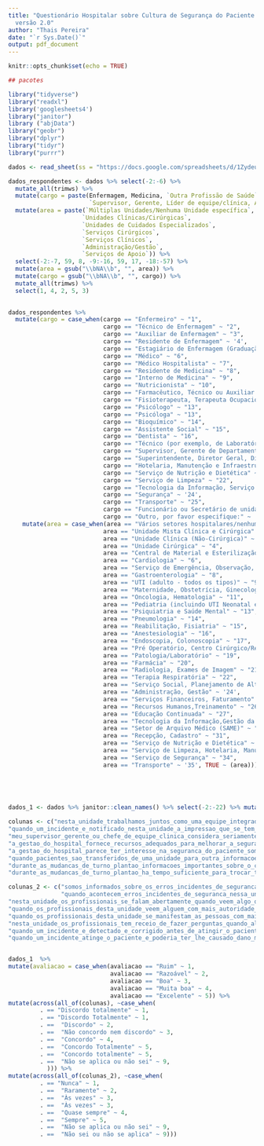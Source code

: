 ```yaml
---
title: "Questionário Hospitalar sobre Cultura de Segurança do Paciente - HSOPSC
  versão 2.0"
author: "Thais Pereira"
date: "`r Sys.Date()`"
output: pdf_document
---
```


```r
knitr::opts_chunk$set(echo = TRUE)
```



```r
## pacotes 

library("tidyverse")
library("readxl")
library('googlesheets4')
library("janitor")
library ("abjData")
library("geobr")
library("dplyr")
library("tidyr")
library("purrr")


```



```r


dados <- read_sheet(ss = "https://docs.google.com/spreadsheets/d/1Zydeu1lZf6rzGeZ3byB_I23TFw9FPqZHn3yYI0LIP_E/edit#gid=0", sheet = 1) 

```



```r


dados_respondentes <- dados %>% select(-2:-6) %>% 
  mutate_all(trimws) %>% 
  mutate(cargo = paste(Enfermagem, Medicina, `Outra Profissão de Saúde`,
                       `Supervisor, Gerente, Líder de equipe/clínica, Alta liderança` , `Apoio`)) %>% 
  mutate(area = paste(`Múltiplas Unidades/Nenhuma Unidade específica`,
                     `Unidades Clínicas/Cirúrgicas`,
                     `Unidades de Cuidados Especializados`,
                     `Serviços Cirúrgicos`,
                     `Serviços Clínicos`, 
                     `Administração/Gestão`,
                     `Serviços de Apoio`)) %>% 
  select(-2:-7, 59, 8, -9:-16, 59, 17, -18:-57) %>% 
  mutate(area = gsub("\\bNA\\b", "", area)) %>% 
  mutate(cargo = gsub("\\bNA\\b", "", cargo)) %>% 
  mutate_all(trimws) %>% 
  select(1, 4, 2, 5, 3)
  

dados_respondentes %>% 
  mutate(cargo = case_when(cargo == "Enfermeiro" ~ "1", 
                           cargo == "Técnico de Enfermagem" ~ "2", 
                           cargo == "Auxiliar de Enfermagem" ~ "3",
                           cargo == "Residente de Enfermagem" ~ '4',
                           cargo == "Estagiário de Enfermagem (Graduação)" ~ '5',
                           cargo == "Médico" ~ "6",
                           cargo == "Médico Hospitalista" ~ "7",
                           cargo == "Residente de Medicina" ~ "8",
                           cargo == "Interno de Medicina" ~ "9",
                           cargo == "Nutricionista" ~ "10",
                           cargo == "Farmacêutico, Técnico ou Auxiliar de Farmácia" ~ "11",
                           cargo == "Fisioterapeuta, Terapeuta Ocupacional ou Fonoaudiólogo" ~ "12",
                           cargo == "Psicólogo" ~ "13",
                           cargo == "Psicóloga" ~ "13",
                           cargo == "Bioquímico" ~ "14",
                           cargo == "Assistente Social" ~ "15",
                           cargo == "Dentista" ~ "16",
                           cargo == "Técnico (por exemplo, de Laboratório, Rx, Eletrocardiograma)." ~ "17",
                           cargo == "Supervisor, Gerente de Departamento, Chefe de equipe/clínica, Administrador, Diretor" ~ "18",
                           cargo == "Superintendente, Diretor Geral, Diretor Presidente" ~ "19",
                           cargo == "Hotelaria, Manutenção e Infraestrutura" ~ "20",
                           cargo == "Serviço de Nutrição e Dietética" ~ "21",
                           cargo == "Serviço de Limpeza" ~ "22",
                           cargo == "Tecnologia da Informação, Serviço de Informações em Saúde, Informática Médica" ~ "23",
                           cargo == "Segurança" ~ '24',
                           cargo == "Transporte" ~ "25",
                           cargo == "Funcionário ou Secretário de unidade, Recepcionista, Funcionário Administrativo" ~ '26',
                           cargo == "Outro, por favor especifique:" ~ '27', TRUE ~ (cargo))) %>% 
    mutate(area = case_when(area == "Vários setores hospitalares/nenhum setor específico" ~ "1", 
                           area == "Unidade Mista Clínica e Cirúrgica" ~ "2", 
                           area == "Unidade Clínica (Não-Cirúrgica)" ~ '3',
                           area == "Unidade Cirúrgica" ~ "4",
                           area == "Central de Material e Esterilização (CME)" ~ "5",
                           area == "Cardiologia" ~ "6",
                           area == "Serviço de Emergência, Observação, Curta Permanência" ~ "7",
                           area == "Gastroenterologia" ~ "8",
                           area == "UTI (adulto - todos os tipos)" ~ "9",
                           area == "Maternidade, Obstetrícia, Ginecologia" ~ "10",
                           area == "Oncologia, Hematologia" ~ "11",
                           area == "Pediatria (incluindo UTI Neonatal e Pediátrica)" ~ "12",
                           area == "Psiquiatria e Saúde Mental" ~ "13",
                           area == "Pneumologia" ~ "14",
                           area == "Reabilitação, Fisiatria" ~ "15",
                           area == "Anestesiologia" ~ "16",
                           area == "Endoscopia, Colonoscopia" ~ "17",
                           area == "Pré Operatório, Centro Cirúrgico/Recuperação Pós Anestésica/Pós Operatório" ~ "18",
                           area == "Patologia/Laboratório" ~ "19",
                           area == "Farmácia" ~ "20",
                           area == "Radiologia, Exames de Imagem" ~ "21",
                           area == "Terapia Respiratória" ~ "22",
                           area == "Serviço Social, Planejamento de Alta" ~ '23',
                           area == "Administração, Gestão" ~ '24',
                           area == "Serviços Financeiros, Faturamento" ~ '25',
                           area == "Recursos Humanos,Treinamento" ~ "26",
                           area == "Educação Continuada" ~ "27", 
                           area == "Tecnologia da Informação,Gestão da Informação em Saúde, Informática Clínica" ~ "28",
                           area == "Setor de Arquivo Médico (SAME)" ~ "29",
                           area == "Recepção, Cadastro" ~ "31",
                           area == "Serviço de Nutrição e Dietética" ~ "32",
                           area == "Serviço de Limpeza, Hotelaria, Manutenção e Infraestrutura" ~ "33",
                           area == "Serviço de Segurança" ~ "34",
                           area == "Transporte" ~ '35', TRUE ~ (area)))
  


  

```


```r

dados_1 <- dados %>% janitor::clean_names() %>% select(-2:-22) %>% mutate_all(trimws)

colunas <- c("nesta_unidade_trabalhamos_juntos_como_uma_equipe_integrada", "nesta_unidade_temos_profissionais_suficientes_para_lidar_com_a_carga_de_trabalho", "os_profissionais_desta_unidade_trabalham_mais_horas_do_que_seria_o_desejavel_para_prestar_o_melhor_cuidado_ao_paciente", "esta_unidade_revisa_regularmente_os_processos_de_trabalho_para_determinar_se_sao_necessarias_mudancas_para_melhorar_a", "esta_unidade_depende_demasiado_de_profissionais_com_contrato_terceirizado_ou_contratado_por_qualquer_outro_regime_temporario",  "nesta_unidade_os_profissionais_sentem_que_seus_erros_falhas_podem_ser_usados_contra_eles", 
"quando_um_incidente_e_notificado_nesta_unidade_a_impressao_que_se_tem_e_que_a_pessoa_esta_sendo_notificada_e_nao_o_problema", "durante_periodos_de_sobrecarga_de_trabalho_os_profissionais_desta_unidade_ajudam_uns_aos_outros", "ha_problema_com_comportamento_desrespeitoso_por_parte_daqueles_que_trabalham_nesta_unidade", "quando_os_profissionais_cometem_erros_esta_unidade_se_concentra_no_aprendizado_ao_inves_de_culpar_os_individuos", "o_ritmo_de_trabalho_nesta_unidade_e_tao_intenso_que_afeta_negativamente_a_seguranca_do_paciente", "nesta_unidade_as_mudancas_para_melhorar_a_seguranca_do_paciente_sao_avaliadas_para_verificar_se_elas_estao_funcionando_bem",  "nesta_unidade_falta_apoio_aos_profissionais_envolvidos_em_erros_falhas_que_comprometem_a_seguranca_do_paciente", "esta_unidade_permite_que_os_mesmos_continuem_ocorrendo_problemas_de_seguranca_do_paciente", 
"meu_supervisor_gerente_ou_chefe_de_equipe_clinica_considera_seriamente_as_sugestoes_dos_profissionais_para_melhorar_a_seguranca_do_paciente", "meu_supervisor_gerente_ou_chefe_de_equipe_clinica_quer_que_trabalhemos_mais_rapido_nos_horarios_de_demanda_intensa_de_trabalho_mesmo_que_isso_implique_em_pular_etapas", "meu_supervisor_gerente_ou_chefe_de_equipe_clinica_adota_medidas_para_resolver_as_questoes_de_seguranca_do_paciente_que_lhe_sao_apresentadas", "as_acoes_da_gestao_do_hospital_demonstram_que_a_seguranca_do_paciente_tem_alta_prioridade", 
"a_gestao_do_hospital_fornece_recursos_adequados_para_melhorar_a_seguranca_do_paciente", 
"a_gestao_do_hospital_parece_ter_interesse_na_seguranca_do_paciente_somente_apos_a_ocorrencia_de_um_evento_adverso", 
"quando_pacientes_sao_transferidos_de_uma_unidade_para_outra_informacoes_importantes_sobre_o_seu_cuidado_sao_frequentemente_perdidas", 
"durante_as_mudancas_de_turno_plantao_informacoes_importantes_sobre_o_cuidado_do_paciente_frequentemente_sao_omitidas", 
"durante_as_mudancas_de_turno_plantao_ha_tempo_suficiente_para_trocar_todas_as_informacoes_importantes_para_o_cuidado_do_paciente")

colunas_2 <- c("somos_informados_sobre_os_erros_incidentes_de_seguranca_que_acontecem_nesta_unidade", 
               "quando_acontecem_erros_incidentes_de_seguranca_nessa_unidade_discutimos_maneiras_de_evitar_que_voltem_a_acontecer", "nesta_unidade_somos_informados_sobre_as_mudancas_realizadas_com_base_nos_relatorios_de_notificacao_de_incidentes", 
"nesta_unidade_os_profissionais_se_falam_abertamente_quando_veem_algo_que_pode_afetar_negativamente_o_cuidado_do_paciente", 
"quando_os_profissionais_desta_unidade_veem_alguem_com_mais_autoridade_fazendo_algo_inseguro_para_os_pacientes_eles_falam_abertamente",
"quando_os_profissionais_desta_unidade_se_manifestam_as_pessoas_com_mais_autoridade_estao_abertas_as_suas_preocupacoes_em_relacao_a_seguranca_do_paciente", 
"nesta_unidade_os_profissionais_tem_receio_de_fazer_perguntas_quando_algo_nao_lhes_parece_certo", 
"quando_um_incidente_e_detectado_e_corrigido_antes_de_atingir_o_paciente_com_que_frequencia_ele_e_notificado",
"quando_um_incidente_atinge_o_paciente_e_poderia_ter_lhe_causado_dano_mas_nao_lhe_causou_com_que_frequencia_ele_e_notificado")


dados_1  %>% 
mutate(avaliacao = case_when(avaliacao == "Ruim" ~ 1, 
                             avaliacao == "Razoável" ~ 2,
                             avaliacao == "Boa" ~ 3,
                             avaliacao == "Muita boa" ~ 4,
                             avaliacao == "Excelente" ~ 5)) %>% 
mutate(across(all_of(colunas), ~case_when(
         . == "Discordo totalmente" ~ 1,
         . == "Discordo Totalmente" ~ 1,
         . ==  "Discordo" ~ 2, 
         . ==  "Não concordo nem discordo" ~ 3,
         . ==  "Concordo" ~ 4,
         . ==  "Concordo Totalmente" ~ 5,
         . ==  "Concordo totalmente" ~ 5,
         . ==  "Não se aplica ou não sei" ~ 9,
           ))) %>% 
mutate(across(all_of(colunas_2), ~case_when(
         . == "Nunca" ~ 1, 
         . ==  "Raramente" ~ 2, 
         . ==  "Às vezes" ~ 3,
         . ==  "Às vezes" ~ 3,
         . ==  "Quase sempre" ~ 4,
         . ==  "Sempre" ~ 5,
         . ==  "Não se aplica ou não sei" ~ 9,
         . ==  "Não sei ou não se aplica" ~ 9)))


```


























